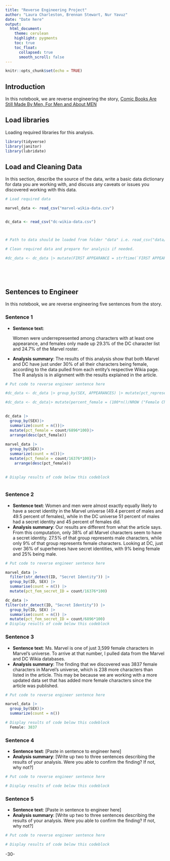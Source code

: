 ```yaml
---
title: "Reverse Engineering Project"
author: "Laura Charleston, Brennan Stewart, Nur Yavuz"
date: "Date here"
output:
  html_document:
    theme: cerulean
    highlight: pygments
    toc: true
    toc_float:
      collapsed: true
      smooth_scroll: false
---
```


```r
knitr::opts_chunk$set(echo = TRUE)
```

## Introduction

In this notebook, we are reverse engineering the story, [Comic Books Are Still Made By Men, For Men and About MEN](STORY%20URL)

## Load libraries

Loading required libraries for this analysis.

```r

library(tidyverse)
library(janitor)
library(lubridate)
```

## Load and Cleaning Data

In this section, describe the source of the data, write a basic data dictionary for data you are working with, and discuss any caveats or issues you discovered working with this data.

```r
# Load required data

marvel_data <- read_csv("marvel-wikia-data.csv")


dc_data <- read_csv("dc-wikia-data.csv")



# Path to data should be loaded from folder "data" i.e. read_csv("data/name_of_data.csv")

# Clean required data and prepare for analysis if needed. 

#dc_data <- dc_data |> mutate(FIRST APPEARANCE = strftime(`FIRST APPEARANCE`, mdy(date))) |>show_col_types = FALSE



  

```

## Sentences to Engineer

In this notebook, we are reverse engineering five sentences from the story.

### Sentence 1

-   **Sentence text**:

    Women were underrepresented among characters with at least one appearance, and females only made up 29.3% of the DC character list and 24.7% of the Marvel roster.

-   **Analysis summary**: The results of this analysis show that both Marvel and DC have just under 30% of all their characters being female, according to the data pulled from each entity's respective Wikia page. The R analysis is in alignment with the results explained in the article.

```r
# Put code to reverse engineer sentence here

#dc_data <- dc_data |> group_by(SEX, APPEARANCES) |> mutate(pct_representation = Female Characters/`FIRST APPEARANCES`)*100

#dc_data <- dc_data|> mutate(percent_female = (100*n()/NROW ("Female Characters")))|> arrange (percent_female)
 

dc_data |>
  group_by(SEX)|>
  summarize(count = n())|>
  mutate(pct_female = count/6896*100)|>
  arrange(desc(pct_female))
  
marvel_data |>
  group_by(SEX)|>
  summarize(count = n())|>
  mutate(pct_female = count/16376*100)|>
    arrange(desc(pct_female))
  

# Display results of code below this codeblock



```

### Sentence 2

-   **Sentence text**: Women and men were almost exactly equally likely to have a secret identity in the Marvel universe (49.4 percent of males and 49.5 percent of females), while in the DC universe 51 percent of males had a secret identity and 45 percent of females did. 
-   **Analysis summary**: Our results are different from what the article says. From this computation, only 38% of all Marvel characters seem to have a secret identity. 27.5% of that group represents male characters, while only 9% of that group represents female characters. Looking at DC, just over 36% of superheroes have secret identities, with 9% being female and 25% being male.

```r
# Put code to reverse engineer sentence here

marvel_data |>
  filter(str_detect(ID, "Secret Identity")) |>
  group_by(ID, SEX) |>
  summarise(count = n()) |>
  mutate(pct_fem_secret_ID = count/16376*100)

dc_data |>
filter(str_detect(ID, "Secret Identity")) |>
  group_by(ID, SEX) |>
  summarise(count = n()) |>
  mutate(pct_fem_secret_ID = count/6896*100)
# Display results of code below this codeblock

```

### Sentence 3

-   **Sentence text**: Ms. Marvel is one of just 3,599 female characters in Marvel’s universe. To arrive at that number, I pulled data from the Marvel and DC Wikia databases.
-   **Analysis summary**: The finding that we discovered was 3837 female characters in Marvel's universe, which is 238 more characters than listed in the article. This may be because we are working with a more updated data set that has added more female characters since the article was published. 

```r
# Put code to reverse engineer sentence here

marvel_data |>
  group_by(SEX)|>
  summarize(count = n())

# Display results of code below this codeblock
  Female: 3837

```

### Sentence 4

-   **Sentence text**: [Paste in sentence to engineer here]
-   **Analysis summary**: [Write up two to three sentences describing the results of your analysis. Were you able to confirm the finding? If not, why not?]

```r
# Put code to reverse engineer sentence here

# Display results of code below this codeblock

```

### Sentence 5

-   **Sentence text**: [Paste in sentence to engineer here]
-   **Analysis summary**: [Write up two to three sentences describing the results of your analysis. Were you able to confirm the finding? If not, why not?]

```r
# Put code to reverse engineer sentence here

# Display results of code below this codeblock

```

-30-
